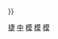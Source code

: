{{Navbox
| name = 中國駐捷克大使
| title = [[中国驻捷克大使列表|中國駐捷克大使]]
| state = {{{state|autocollapse}}}
| listclass = hlist
| above =
| group1 = [[中華民國]]駐[[捷克斯洛伐克共和国]][[特命全權公使|公使]]<br/>（1931年－1944年）
| list1 = [[王廣圻]]<small>（未到任）</small>{{to}}[[李锦纶 (外交官)|李錦綸]]{{to}}[[张歆海]]{{to}}[[梁龙 (外交官)|梁龍]]{{to}}[[金问泗]]
| group2 = 中華民國駐捷克斯洛伐克共和國[[特命全權大使|大使]]<br/>（1944年－1949年）
| list2 = [[金问泗]]{{to}}[[曾特]]<small>（[[代办]]）</small>{{to}}[[梁龙 (外交官)|梁龍]]
| group3 = [[中华人民共和国]]駐捷克斯洛伐克共和國／<br/>[[捷克斯洛伐克社会主义共和国]]／<br/>[[捷克和斯洛伐克聯邦共和國]]大使<br/>（1950年－1993年）
| list3 = [[谭希林]]{{to}}[[曹瑛]]{{to}}[[仲曦东]]{{to}}[[楊仲超]]<small>（代辦）</small>{{to}}[[宗克文]]{{to}}[[李恩求]]{{to}}[[李庭荃]]{{to}}[[田曾佩]]{{to}}[[张大可]]{{to}}[[王行達]]{{to}}[[万永祥]]
| group4 = 中華人民共和國駐[[捷克|捷克共和國]]大使<br/>（1993年－）
| list4 = [[齊國輔]]{{to}}[[嚴鵬]]{{to}}[[李長和]]{{to}}[[唐国强 (外交官)|唐國強]]{{to}}[[霍玉珍]]{{to}}[[于庆泰|-{于}-慶泰]]{{to}}[[马克卿]]{{to}}[[张建敏]]
| below = 參見：{{tl|中国驻外大使}}{{.w}}{{tl|各國駐捷克大使}}
}}<noinclude>
{{collapsible option}}
[[Category:中國駐外大使模板|捷]]
[[Category:各國駐捷克大使模板|中]]
[[Category:中華民國駐捷克斯洛伐克大使|模]]
[[Category:中华人民共和国驻捷克斯洛伐克大使‎|模]]
[[Category:中华人民共和国驻捷克大使|模]]
</noinclude>